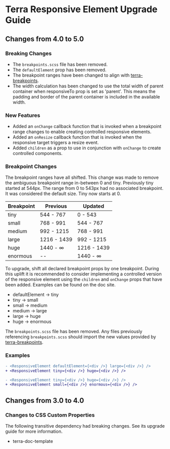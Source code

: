 
<Badge />

# Terra Responsive Element Upgrade Guide

## Changes from 4.0 to 5.0

### Breaking Changes

* The `breakpoints.scss` file has been removed.
* The `defaultElement` prop has been removed.
* The breakpoint ranges have been changed to align with [terra-breakpoints](https://engineering.cerner.com/terra-ui/#/components/terra-breakpoints/breakpoints/about).
* The width calculation has been changed to use the total width of parent container when responsiveTo prop is set as 'parent'. This means the padding and border of the parent container is included in the available width.

### New Features

* Added an `onChange` callback function that is invoked when a breakpoint range changes to enable creating controlled responsive elements.
* Added an `onResize` callback function that is invoked when the responsive target triggers a resize event.
* Added `children` as a prop to use in conjunction with `onChange` to create controlled components.

### Breakpoint Changes

The breakpoint ranges have all shifted. This change was made to remove the ambiguous breakpoint range in-between 0 and tiny. Previously tiny started at 544px. The range from 0 to 543px had no associated breakpoint. It was considered the default size. Tiny now starts at 0.

| Breakpoint | Previous | Updated |
|---|---|---|
| tiny | 544 - 767 | 0 - 543 |
| small | 768 - 991 | 544 - 767 |
| medium | 992 - 1215 | 768 - 991 |
| large | 1216 - 1439 | 992 - 1215 |
| huge | 1440 - ∞ | 1216 - 1439 |
| enormous | -- | 1440 - ∞ |

To upgrade, shift all declared breakpoint props by one breakpoint. During this uplift it is recommended to consider implementing a controlled version of the responsive element using the `children` and `onChange` props that have been added. Examples can be found on the doc site.

* defaultElement -> tiny
* tiny -> small
* small -> medium
* medium -> large
* large -> huge
* huge -> enormous

The `breakpoints.scss` file has been removed. Any files previously referencing `breakpoints.scss` should import the new values provided by [terra-breakpoints](https://engineering.cerner.com/terra-ui/#/components/terra-breakpoints/breakpoints/about).

### Examples

```diff
- <ResponsiveElement defaultElement={<div />} large={<div />} />
+ <ResponsiveElement tiny={<div />} huge={<div />} />
```

```diff
- <ResponsiveElement tiny={<div />} huge={<div />} />
+ <ResponsiveElement small={<div />} enormous={<div />} />
```

## Changes from 3.0 to 4.0

### Changes to CSS Custom Properties

The following transitive dependency had breaking changes. See its upgrade guide for more information.
* terra-doc-template
